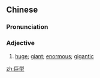 ==Chinese==
{{zh-forms}}

===Pronunciation===
{{zh-pron
|m=jùxíng
|cat=a
}}

===Adjective===
{{zh-adj}}

# [[huge]]; [[giant]]; [[enormous]]; [[gigantic]]

[[zh:巨型]]